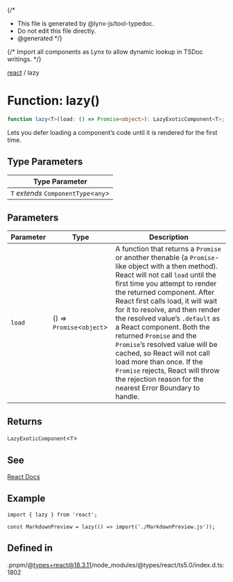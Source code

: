 {/*
* This file is generated by @lynx-js/tool-typedoc.
* Do not edit this file directly.
* @generated
*/}

{/* Import all components as Lynx to allow dynamic lookup in TSDoc writings. */}

[react](/api/react/index.mdx) / lazy

# Function: lazy()

```ts
function lazy<T>(load: () => Promise<object>): LazyExoticComponent<T>;
```

Lets you defer loading a component’s code until it is rendered for the first time.

## Type Parameters

| Type Parameter                         |
| -------------------------------------- |
| `T` _extends_ `ComponentType`\<`any`\> |

## Parameters

| Parameter | Type                        | Description                                                                                                                                                                                                                                                                                                                                                                                                                                                                                                                                                                  |
| --------- | --------------------------- | ---------------------------------------------------------------------------------------------------------------------------------------------------------------------------------------------------------------------------------------------------------------------------------------------------------------------------------------------------------------------------------------------------------------------------------------------------------------------------------------------------------------------------------------------------------------------------- |
| `load`    | () => `Promise`\<`object`\> | A function that returns a `Promise` or another thenable (a `Promise`-like object with a then method). React will not call `load` until the first time you attempt to render the returned component. After React first calls load, it will wait for it to resolve, and then render the resolved value’s `.default` as a React component. Both the returned `Promise` and the `Promise`’s resolved value will be cached, so React will not call load more than once. If the `Promise` rejects, React will throw the rejection reason for the nearest Error Boundary to handle. |

## Returns

`LazyExoticComponent`\<`T`\>

## See

[React Docs](https://react.dev/reference/react/lazy)

## Example

```tsx
import { lazy } from 'react';

const MarkdownPreview = lazy(() => import('./MarkdownPreview.js'));
```

## Defined in

.pnpm/@types+react@18.3.11/node_modules/@types/react/ts5.0/index.d.ts:1802
